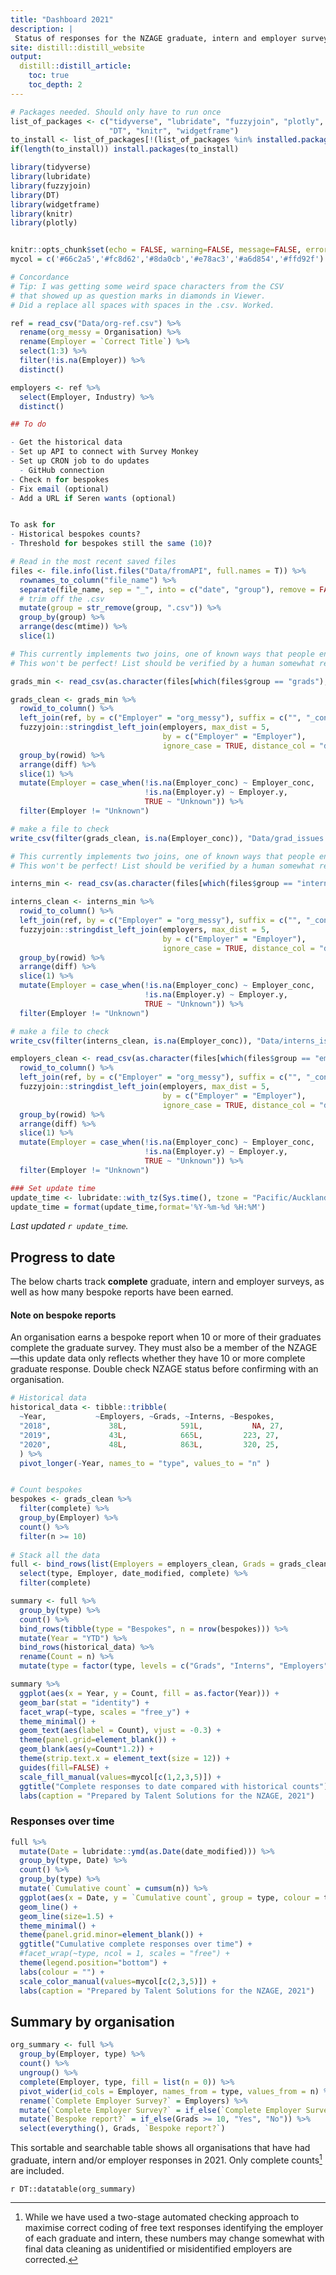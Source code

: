 ```yaml
---
title: "Dashboard 2021"
description: |
 Status of responses for the NZAGE graduate, intern and employer surveys. Updated at least daily.
site: distill::distill_website
output:
  distill::distill_article:
    toc: true
    toc_depth: 2
---
```


```r
# Packages needed. Should only have to run once
list_of_packages <- c("tidyverse", "lubridate", "fuzzyjoin", "plotly",
                      "DT", "knitr", "widgetframe")
to_install <- list_of_packages[!(list_of_packages %in% installed.packages()[,"Package"])]
if(length(to_install)) install.packages(to_install)
```
```r
library(tidyverse)
library(lubridate)
library(fuzzyjoin)
library(DT)
library(widgetframe)
library(knitr)
library(plotly)


knitr::opts_chunk$set(echo = FALSE, warning=FALSE, message=FALSE, error=FALSE)
mycol = c('#66c2a5','#fc8d62','#8da0cb','#e78ac3','#a6d854','#ffd92f')
```
```r
# Concordance
# Tip: I was getting some weird space characters from the CSV 
# that showed up as question marks in diamonds in Viewer. 
# Did a replace all spaces with spaces in the .csv. Worked.

ref = read_csv("Data/org-ref.csv") %>% 
  rename(org_messy = Organisation) %>% 
  rename(Employer = `Correct Title`) %>% 
  select(1:3) %>% 
  filter(!is.na(Employer)) %>% 
  distinct()

employers <- ref %>% 
  select(Employer, Industry) %>% 
  distinct()

```
```r
## To do

- Get the historical data
- Set up API to connect with Survey Monkey
- Set up CRON job to do updates
  - GitHub connection
- Check n for bespokes
- Fix email (optional)
- Add a URL if Seren wants (optional)


To ask for
- Historical bespokes counts?
- Threshold for bespokes still the same (10)?
```
```r
# Read in the most recent saved files
files <- file.info(list.files("Data/fromAPI", full.names = T)) %>% 
  rownames_to_column("file_name") %>% 
  separate(file_name, sep = "_", into = c("date", "group"), remove = FALSE) %>% 
  # trim off the .csv
  mutate(group = str_remove(group, ".csv")) %>% 
  group_by(group) %>% 
  arrange(desc(mtime)) %>% 
  slice(1)
```
```r
# This currently implements two joins, one of known ways that people enter their company name and an additional fuzzy match
# This won't be perfect! List should be verified by a human somewhat regularly. 

grads_min <- read_csv(as.character(files[which(files$group == "grads"),1]))

grads_clean <- grads_min %>% 
  rowid_to_column() %>% 
  left_join(ref, by = c("Employer" = "org_messy"), suffix = c("", "_conc")) %>% 
  fuzzyjoin::stringdist_left_join(employers, max_dist = 5, 
                                  by = c("Employer" = "Employer"), 
                                  ignore_case = TRUE, distance_col = "diff") %>% 
  group_by(rowid) %>% 
  arrange(diff) %>% 
  slice(1) %>% 
  mutate(Employer = case_when(!is.na(Employer_conc) ~ Employer_conc, 
                              !is.na(Employer.y) ~ Employer.y,
                              TRUE ~ "Unknown")) %>% 
  filter(Employer != "Unknown")
```
```r
# make a file to check
write_csv(filter(grads_clean, is.na(Employer_conc)), "Data/grad_issues.csv")
````
```r
# This currently implements two joins, one of known ways that people enter their company name and an additional fuzzy match
# This won't be perfect! List should be verified by a human somewhat regularly. 

interns_min <- read_csv(as.character(files[which(files$group == "interns"),1]))

interns_clean <- interns_min %>% 
  rowid_to_column() %>% 
  left_join(ref, by = c("Employer" = "org_messy"), suffix = c("", "_conc")) %>% 
  fuzzyjoin::stringdist_left_join(employers, max_dist = 5, 
                                  by = c("Employer" = "Employer"), 
                                  ignore_case = TRUE, distance_col = "diff") %>% 
  group_by(rowid) %>% 
  arrange(diff) %>% 
  slice(1) %>% 
  mutate(Employer = case_when(!is.na(Employer_conc) ~ Employer_conc, 
                              !is.na(Employer.y) ~ Employer.y,
                              TRUE ~ "Unknown")) %>% 
  filter(Employer != "Unknown")
```
```r
# make a file to check
write_csv(filter(interns_clean, is.na(Employer_conc)), "Data/interns_issues.csv")
````
```r
employers_clean <- read_csv(as.character(files[which(files$group == "employers"),1])) %>% 
  rowid_to_column() %>% 
  left_join(ref, by = c("Employer" = "org_messy"), suffix = c("", "_conc")) %>% 
  fuzzyjoin::stringdist_left_join(employers, max_dist = 5, 
                                  by = c("Employer" = "Employer"), 
                                  ignore_case = TRUE, distance_col = "diff") %>% 
  group_by(rowid) %>% 
  arrange(diff) %>% 
  slice(1) %>% 
  mutate(Employer = case_when(!is.na(Employer_conc) ~ Employer_conc, 
                              !is.na(Employer.y) ~ Employer.y,
                              TRUE ~ "Unknown")) %>% 
  filter(Employer != "Unknown")
```
```r
### Set update time
update_time <- lubridate::with_tz(Sys.time(), tzone = "Pacific/Auckland")
update_time = format(update_time,format='%Y-%m-%d %H:%M')

```
_Last updated `r update_time`._

## Progress to date

The below charts track **complete** graduate, intern and employer surveys, as well as how many bespoke reports have been earned. 

#### Note on bespoke reports
An organisation earns a bespoke report when 10 or more of their graduates complete the graduate survey. They must also be a member of the NZAGE—this update data only reflects whether they have 10 or more complete graduate response. Double check NZAGE status before confirming with an organisation.


```r
# Historical data
historical_data <- tibble::tribble(
  ~Year,           ~Employers, ~Grads, ~Interns, ~Bespokes,
  "2018",             38L,            591L,           NA, 27,
  "2019",             43L,            665L,         223, 27,
  "2020",             48L,            863L,         320, 25,
  ) %>% 
  pivot_longer(-Year, names_to = "type", values_to = "n" )


# Count bespokes
bespokes <- grads_clean %>% 
  filter(complete) %>% 
  group_by(Employer) %>% 
  count() %>% 
  filter(n >= 10)
  
# Stack all the data
full <- bind_rows(list(Employers = employers_clean, Grads = grads_clean, Interns = interns_clean), .id = "type") %>% 
  select(type, Employer, date_modified, complete) %>% 
  filter(complete)

summary <- full %>% 
  group_by(type) %>% 
  count() %>% 
  bind_rows(tibble(type = "Bespokes", n = nrow(bespokes))) %>% 
  mutate(Year = "YTD") %>% 
  bind_rows(historical_data) %>% 
  rename(Count = n) %>% 
  mutate(type = factor(type, levels = c("Grads", "Interns", "Employers", "Bespokes")))

summary %>% 
  ggplot(aes(x = Year, y = Count, fill = as.factor(Year))) +
  geom_bar(stat = "identity") +
  facet_wrap(~type, scales = "free_y") +
  theme_minimal() +
  geom_text(aes(label = Count), vjust = -0.3) +
  theme(panel.grid=element_blank()) +
  geom_blank(aes(y=Count*1.2)) +
  theme(strip.text.x = element_text(size = 12)) +
  guides(fill=FALSE) +
  scale_fill_manual(values=mycol[c(1,2,3,5)]) +
  ggtitle("Complete responses to date compared with historical counts") +
  labs(caption = "Prepared by Talent Solutions for the NZAGE, 2021")

```


### Responses over time

```r
full %>% 
  mutate(Date = lubridate::ymd(as.Date(date_modified))) %>% 
  group_by(type, Date) %>% 
  count() %>% 
  group_by(type) %>% 
  mutate(`Cumulative count` = cumsum(n)) %>% 
  ggplot(aes(x = Date, y = `Cumulative count`, group = type, colour = type)) +
  geom_line() +
  geom_line(size=1.5) +
  theme_minimal() +
  theme(panel.grid.minor=element_blank()) +
  ggtitle("Cumulative complete responses over time") +
  #facet_wrap(~type, ncol = 1, scales = "free") +
  theme(legend.position="bottom") +
  labs(colour = "") +
  scale_color_manual(values=mycol[c(2,3,5)]) +
  labs(caption = "Prepared by Talent Solutions for the NZAGE, 2021")

```

## Summary by organisation

```r

org_summary <- full %>% 
  group_by(Employer, type) %>% 
  count() %>% 
  ungroup() %>% 
  complete(Employer, type, fill = list(n = 0)) %>% 
  pivot_wider(id_cols = Employer, names_from = type, values_from = n) %>% 
  rename(`Complete Employer Survey?` = Employers) %>% 
  mutate(`Complete Employer Survey?` = if_else(`Complete Employer Survey?` > 0, "Yes", "No")) %>% 
  mutate(`Bespoke report?` = if_else(Grads >= 10, "Yes", "No")) %>% 
  select(everything(), Grads, `Bespoke report?`)

```

This sortable and searchable table shows all organisations that have had graduate, intern and/or employer responses in 2021. Only complete counts^[While we have used a two-stage automated checking approach to maximise correct coding of free text responses identifying the employer of each graduate and intern, these numbers may change somewhat with final data cleaning as unidentified or misidentified employers are corrected.] are included.

`r DT::datatable(org_summary)`

